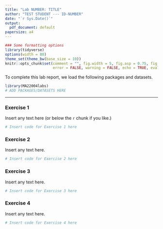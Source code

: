 ```yaml
---
title: "Lab NUMBER: TITLE"
author: "TEST STUDENT --- ID-NUMBER"
date: "`r Sys.Date()`"
output:
  pdf_document: default
papersize: a4
---
```


```r
### Some formatting options
library(tidyverse)
options(width = 80)
theme_set(theme_bw(base_size = 10))
knitr::opts_chunk$set(comment = "", fig.width = 5, fig.asp = 0.75, fig.align = "left",
                      error = FALSE, warning = FALSE, echo = TRUE, eval = TRUE)
```

To complete this lab report, we load the following packages and datasets.

```r
library(MA22004labs)
# ADD PACKAGES/DATASETS HERE
```

***

### Exercise 1

Insert any text here (or below the `r` chunk if you like.)

```r
# Insert code for Exercise 1 here
```

\newpage

### Exercise 2

Insert any text here.

```r
# Insert code for Exercise 2 here
```

\newpage

### Exercise 3

Insert any text here.

```r
# Insert code for Exercise 3 here
```

\newpage

### Exercise 4

Insert any text here.

```r
# Insert code for Exercise 4 here
```
